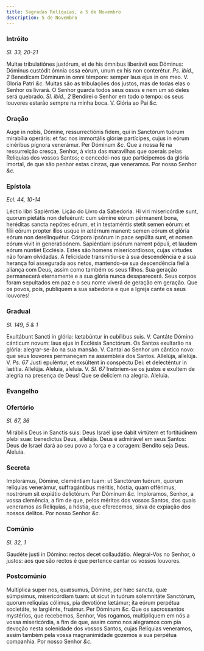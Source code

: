 ```yaml
---
title: Sagradas Relíquias, a 5 de Novembro
description: 5 de Novembro
---
```


### Intróito

_Sl. 33, 20-21_

<div class="grid grid-cols-2 gap-5">
  <span class="text-justify">
    Multæ tribulatiónes justórum, et de his ómnibus liberávit eos Dóminus:
    Dóminus custódit ómnia ossa eórum, unum ex his non conterétur.
    <em>Ps. ibid., 2</em> Benedícam Dóminum in omni témpore: semper laus ejus in
    ore meo. V. Gloria Patri <em>&c.</em>
  </span>
  <span class="text-justify">
    Muitas são as tribulações dos justos, mas de todas elas o Senhor os livrará.
    O Senhor guarda todos seus ossos e nem um só deles será quebrado.
    <em>Sl. ibid., 2</em> Bendirei o Senhor em todo o tempo: os seus louvores estarão
    sempre na minha boca. V. Glória ao Pai <em>&c.</em>
  </span>
</div>

### Oração

<div class="grid grid-cols-2 gap-5">
  <span class="text-justify">
    Auge in nobis, Dómine, ressurrectiónis fidem, qui in Sanctórum tuórum
    mirabília operáris: et fac nos immortális glóriæ partícipes, cujus in eórum
    cinéribus pígnora venerámur. Per Dóminum <em>&c.</em>
  </span>
  <span class="text-justify">
    Que a nossa fé na ressurreição cresça, Senhor, à vista das maravilhas que
    operais pelas Relíquias dos vossos Santos; e concedei-nos que participemos
    da glória imortal, de que são penhor estas cinzas, que veneramos. Por nosso
    Senhor <em>&c.</em>
  </span>
</div>

### Epístola

_Ecl. 44, 10-14_

<div class="grid grid-cols-2 gap-5">
  <span class="text-justify">Léctio libri Sapiéntiæ.</span>
  <span class="text-justify">Lição do Livro da Sabedoria.</span>
  <span class="text-justify">
    Hi viri misericórdiæ sunt, quorum pietátis non defuérunt: cum sémine eórum
    pérmanent bona, heréditas sancta nepótes eórum, et in testaméntis stetit
    semen eórum: et fílii eórum propter illos usque in ætérnum manent: semen
    eórum et glória eórum non derelinquétur. Córpora ipsórum in pace sepúlta
    sunt, et nomen eórum vivit in generatioónem. Sapiéntiam ipsórum narrent
    pópuli, et laudem eórum núntiet Ecclésia.
  </span>
  <span class="text-justify">
    Estes são homens misericordiosos, cujas virtudes não foram olvidadas. A
    felicidade transmitiu-se à sua descendência e a sua herança foi assegurada
    aos netos, mantendo-se sua descendência fiel à aliança com Deus, assim como
    também os seus filhos. Sua geração permanecerá eternamente e a sua glória
    nunca desaparecerá. Seus corpos foram sepultados em paz e o seu nome viverá
    de geração em geração. Que os povos, pois, publiquem a sua sabedoria e que a
    Igreja cante os seus louvores!
  </span>
</div>

### Gradual

_Sl. 149, 5 & 1_

<div class="grid grid-cols-2 gap-5">
  <span class="text-justify">
    Exultábunt Sancti in glória: lætabúntur in cubílibus suis. V. Cantáte Dómino
    cánticum novum: laus ejus in Ecclésia Sanctórum.
  </span>
  <span class="text-justify">
    Os Santos exultarão na glória: alegrar-se-ão na sua mansão. V. Cantai ao
    Senhor um cântico novo: que seus louvores permaneçam na assembleia dos
    Santos.
  </span>
  <span class="text-justify">
    Allelúja, allelúja. V. <em>Ps. 67</em> Justi epuléntur, et exsúltent in
    conspéctu Dei: et delecténtur in lætítia. Allelúja.
  </span>
  <span class="text-justify">
    Aleluia, aleluia. V. <em>Sl. 67</em> Inebriem-se os justos e exultem de
    alegria na presença de Deus! Que se deliciem na alegria. Aleluia.
  </span>
</div>


### Evangelho

<LinkCard
  title="Evangelho Muitos Mártires "
  href="/missal/santos/7muitosmartires2#evangelho"
/>

### Ofertório

_Sl. 67, 36_

<div class="grid grid-cols-2 gap-5">
  <span class="text-justify">
    Mirábilis Deus in Sanctis suis: Deus Israël ipse dabit virtútem et
    fortitúdinem plebi suæ: benedíctus Deus, allelúja.
  </span>
  <span class="text-justify">
    Deus é admirável em seus Santos: Deus de Israel dará ao seu povo a força e a
    coragem: Bendito seja Deus. Aleluia.
  </span>
</div>

### Secreta

<div class="grid grid-cols-2 gap-5">
  <span class="text-justify">
    Implorámus, Dómine, cleméntiam tuam: ut Sanctórum tuórum, quorum relíquias
    venerámur, suffragántibus méritis, hóstia, quam offérimus, nostrórum sit
    expiátio delictórum. Per Dóminum <em>&c.</em>
  </span>
  <span class="text-justify">
    Imploramos, Senhor, a vossa clemência, a fim de que, pelos méritos dos
    vossos Santos, dos quais veneramos as Relíquias, a hóstia, que oferecemos,
    sirva de expiação dos nossos delitos. Por nosso Senhor <em>&c.</em>
  </span>
</div>

### Comúnio

_Sl. 32, 1_

<div class="grid grid-cols-2 gap-5">
  <span class="text-justify">
    Gaudéte justi in Dómino: rectos decet collaudátio.
  </span>
  <span class="text-justify">
    Alegrai-Vos no Senhor, ó justos: aos que são rectos é que pertence cantar os
    vossos louvores.
  </span>
</div>

### Postcomúnio

<div class="grid grid-cols-2 gap-5">
  <span class="text-justify">
    Multíplica super nos, quæsumus, Dómine, per hæc sancta, quæ súmpsimus,
    misericórdiam tuam: ut sicut in tuórum solemnitáte Sanctórum, quorum
    relíquias cólimus, pia devotióne lætámur; ita eórum perpétua societáte, te
    largiénte, fruámur. Per Dóminum <em>&c.</em>
  </span>
  <span class="text-justify">
    Que os sacrossantos mystérios, que recebemos, Senhor, Vos rogamos,
    multipliquem em nós a vossa misericórdia, a fim de que, assim como nos
    alegramos com pia devoção nesta solenidade dos vossos Santos, cujas
    Relíquias veneramos, assim também pela vossa magnanimidade gozemos a sua
    perpétua companhia. Por nosso Senhor <em>&c.</em>
  </span>
</div>
